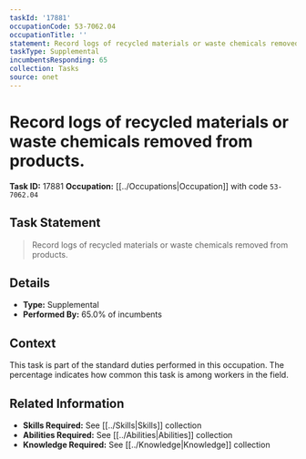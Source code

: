 ```yaml
---
taskId: '17881'
occupationCode: 53-7062.04
occupationTitle: ''
statement: Record logs of recycled materials or waste chemicals removed from products.
taskType: Supplemental
incumbentsResponding: 65
collection: Tasks
source: onet
---
```

# Record logs of recycled materials or waste chemicals removed from products.

**Task ID:** 17881
**Occupation:** [[../Occupations|Occupation]] with code `53-7062.04`

## Task Statement

> Record logs of recycled materials or waste chemicals removed from products.

## Details

- **Type:** Supplemental
- **Performed By:** 65.0% of incumbents

## Context

This task is part of the standard duties performed in this occupation. The percentage indicates how common this task is among workers in the field.

## Related Information

- **Skills Required:** See [[../Skills|Skills]] collection
- **Abilities Required:** See [[../Abilities|Abilities]] collection
- **Knowledge Required:** See [[../Knowledge|Knowledge]] collection
